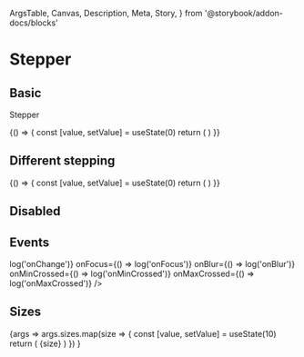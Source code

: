   ArgsTable,
  Canvas,
  Description,
  Meta,
  Story,
} from '@storybook/addon-docs/blocks'

<Meta title="Components/Stepper" component={Stepper} />

# Stepper

## Basic

<Description>Stepper</Description>

<Canvas>
  <Story name="basic">
    {() => {
      const [value, setValue] = useState(0)
      return (
        <Stepper
          minValue={0}
          maxValue={100}
          text="unit"
          onChange={setValue}
          value={value}
        />
      )
    }}
  </Story>
</Canvas>

## Different stepping

<Canvas>
  <Story name="step">
    {() => {
      const [value, setValue] = useState(0)
      return (
        <Stepper
          minValue={0}
          maxValue={100}
          step={10}
          text="unit (try to write 64)"
          onChange={setValue}
          value={value}
        />
      )
    }}
  </Story>
</Canvas>

## Disabled

<Canvas isColumn>
  <Story name="disabled">
    <Stepper minValue={0} maxValue={100} text="unit" value={10} disabled />
  </Story>
</Canvas>

## Events

<Canvas isColumn>
  <Story name="events">
    <Stepper
      minValue={50}
      maxValue={100}
      text="unit"
      value={50}
      onChange={() => log('onChange')}
      onFocus={() => log('onFocus')}
      onBlur={() => log('onBlur')}
      onMinCrossed={() => log('onMinCrossed')}
      onMaxCrossed={() => log('onMaxCrossed')}
    />
  </Story>
</Canvas>

## Sizes

<Canvas>
  <Story
    name="size"
    args={{
      sizes: ['small', 'medium', 'large'],
    }}
  >
    {args =>
      args.sizes.map(size => {
        const [value, setValue] = useState(10)
        return (
          <Box my={2} key={size}>
            {size}
            <Stepper
              minValue={0}
              maxValue={100}
              size={size}
              onChange={setValue}
              value={value}
              mt={1}
            />
          </Box>
        )
      })
    }
  </Story>
</Canvas>

<ArgsTable of={Stepper} />
